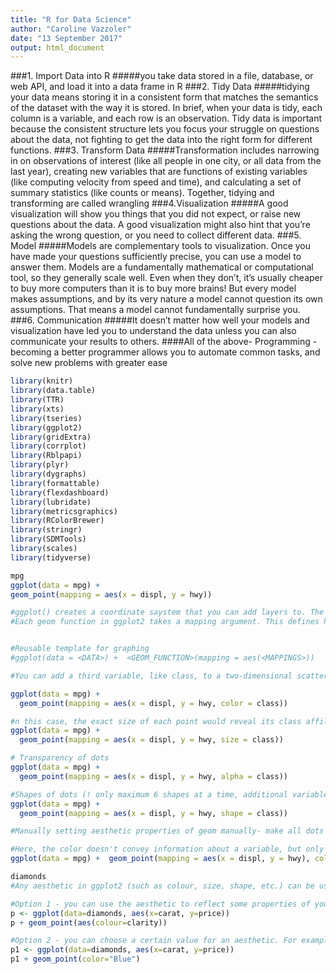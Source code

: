 ```yaml
---
title: "R for Data Science"
author: "Caroline Vazzoler"
date: "13 September 2017"
output: html_document
---
```



###1. Import Data into R
#####you take data stored in a file, database, or web API, and load it into a data frame in R
###2. Tidy Data
#####tidying your data means storing it in a consistent form that matches the semantics of the dataset with the way it is stored. In brief, when your data is tidy, each column is a variable, and each row is an observation. Tidy data is important because the consistent structure lets you focus your struggle on questions about the data, not fighting to get the data into the right form for different functions.
###3. Transform Data
#####Transformation includes narrowing in on observations of interest (like all people in one city, or all data from the last year), creating new variables that are functions of existing variables (like computing velocity from speed and time), and calculating a set of summary statistics (like counts or means). Together, tidying and transforming are called wrangling
###4.Visualization
#####A good visualization will show you things that you did not expect, or raise new questions about the data. A good visualization might also hint that you're asking the wrong question, or you need to collect different data.
###5. Model
#####Models are complementary tools to visualization. Once you have made your questions sufficiently precise, you can use a model to answer them. Models are a fundamentally mathematical or computational tool, so they generally scale well. Even when they don't, it's usually cheaper to buy more computers than it is to buy more brains! But every model makes assumptions, and by its very nature a model cannot question its own assumptions. That means a model cannot fundamentally surprise you.
###6. Communication
#####It doesn't matter how well your models and visualization have led you to understand the data unless you can also communicate your results to others.
####All of the above- Programming - becoming a better programmer allows you to automate common tasks, and solve new problems with greater ease

```r
library(knitr)
library(data.table)
library(TTR)
library(xts)
library(tseries)
library(ggplot2)
library(gridExtra)
library(corrplot)
library(Rblpapi)
library(plyr)
library(dygraphs)
library(formattable)
library(flexdashboard)
library(lubridate)
library(metricsgraphics)
library(RColorBrewer)
library(stringr)
library(SDMTools)
library(scales)
library(tidyverse)
```

```r
mpg
ggplot(data = mpg) +
geom_point(mapping = aes(x = displ, y = hwy))

#ggplot() creates a coordinate saystem that you can add layers to. The first argument is the dataset to use in the graph. You add one or more layers to ggplot(). geom_point() adds a layer of points to your plot, creating a scatterplot.
#Each geom function in ggplot2 takes a mapping argument. This defines how variables in your dataset are mapped to visual properties. The mapping argument is always paired with aes(), and the x and yarguments of aes() specify which variables to map to the x- and y-axes.ggplot2 looks for the mapped variable in the data argument, in thiscase, mpg.


#Reusable template for graphing
#ggplot(data = <DATA>) +  <GEOM_FUNCTION>(mapping = aes(<MAPPINGS>))

#You can add a third variable, like class, to a two-dimensional scatterplot by mapping it to an aesthetic. An aesthetic is a visual property of the objects in your plot. Aesthetics include things like the size, the shape, or the color of your points. You can display a point (like the one shown next) in different ways by changing the values of its aesthetic properties. Since we already use the word "value" to describe data, let's use the word "level" to describe aesthetic properties. 

ggplot(data = mpg) +
  geom_point(mapping = aes(x = displ, y = hwy, color = class))

#n this case, the exact size of each point would reveal its class affiliation. We get a warning here, because mapping an unordered variable (class) to an ordered aesthetic (size) is not a good idea
ggplot(data = mpg) +
  geom_point(mapping = aes(x = displ, y = hwy, size = class))

# Transparency of dots
ggplot(data = mpg) +
  geom_point(mapping = aes(x = displ, y = hwy, alpha = class))

#Shapes of dots (! only maximum 6 shapes at a time, additional variables will go unused)
ggplot(data = mpg) +
  geom_point(mapping = aes(x = displ, y = hwy, shape = class))

#Manually setting aesthetic properties of geom manually- make all dots blue

#Here, the color doesn't convey information about a variable, but only changes the appearance of the plot. To set an aesthetic manually, set the aesthetic by name as an argument of your geom function; i.e., it goes outside of aes(). You'll need to pick a value that makes sense for that aesthetic:
ggplot(data = mpg) +  geom_point(mapping = aes(x = displ, y = hwy), color = "blue")

```

```R
diamonds
#Any aesthetic in ggplot2 (such as colour, size, shape, etc.) can be used in two distinct ways in your plots:

#Option 1 - you can use the aesthetic to reflect some properties of your data. For example, clarity of the diamonds, like we did in the first example. This is called MAPPING an aesthetic.Mapping is a more complex process- so aes() is needed to help with having different visual properties
p <- ggplot(data=diamonds, aes(x=carat, y=price))
p + geom_point(aes(colour=clarity))

#Option 2 - you can choose a certain value for an aesthetic. For example, make the colour blue for ALL points or make the shape a square for ALL points. This is called SETTING an aesthetic and the keyword here is ALL.  Setting is a "simple" process- you choose a value for everything
p1 <- ggplot(data=diamonds, aes(x=carat, y=price))
p1 + geom_point(color="Blue")
```





